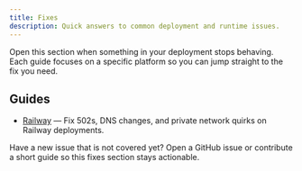 ```yaml
---
title: Fixes
description: Quick answers to common deployment and runtime issues.
---
```


Open this section when something in your deployment stops behaving. Each guide focuses on a specific platform so you can jump straight to the fix you need.

## Guides

- [Railway](./railway/) — Fix 502s, DNS changes, and private network quirks on Railway deployments.

Have a new issue that is not covered yet? Open a GitHub issue or contribute a short guide so this fixes section stays actionable.
